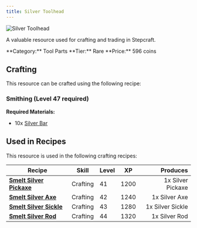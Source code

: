 ```yaml
---
title: Silver Toolhead
---
```



<div className="flex items-start gap-6 mb-8">
  <div className="flex-shrink-0">
    <img src="/assets/resources/smithing/silver_toolhead.png" alt="Silver Toolhead" className="w-24 h-24 border rounded-lg" />
  </div>
  <div className="flex-1">
    <div className="space-y-2">
      <p className="text-lg text-muted-foreground">A valuable resource used for crafting and trading in Stepcraft.</p>
      <div className="flex flex-wrap gap-4 text-sm">
        <span className="px-2 py-1 bg-blue-100 dark:bg-blue-900 rounded-md">
          **Category:** Tool Parts
        </span>
        <span className="px-2 py-1 bg-blue-100 dark:bg-blue-900 rounded-md">
          **Tier:** Rare
        </span>
        <span className="px-2 py-1 bg-green-100 dark:bg-green-900 rounded-md">
          **Price:** 596 coins
        </span>
      </div>
    </div>
  </div>
</div>

## Crafting

This resource can be crafted using the following recipe:

### Smithing (Level 47 required)

**Required Materials:**
- 10x [Silver Bar](/docs/resources/individual/silver_bar)



## Used in Recipes

This resource is used in the following crafting recipes:

| Recipe | Skill | Level | XP | Produces |
|--------|-------|-------|----|---------:|
| **[Smelt Silver Pickaxe](/docs/items/individual/silver_pickaxe)** | Crafting | 41 | 1200 | 1x Silver Pickaxe |
| **[Smelt Silver Axe](/docs/items/individual/silver_axe)** | Crafting | 42 | 1240 | 1x Silver Axe |
| **[Smelt Silver Sickle](/docs/items/individual/silver_sickle)** | Crafting | 43 | 1280 | 1x Silver Sickle |
| **[Smelt Silver Rod](/docs/items/individual/silver_rod)** | Crafting | 44 | 1320 | 1x Silver Rod |

